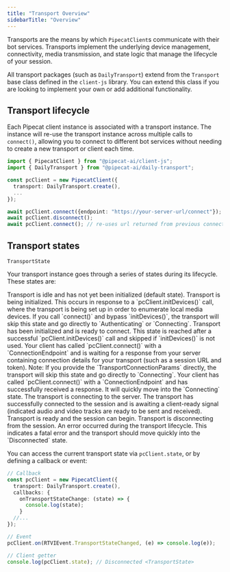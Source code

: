 ```yaml
---
title: "Transport Overview"
sidebarTitle: "Overview"
---
```


Transports are the means by which `PipecatClient`s communicate with their bot services. Transports implement the underlying device management, connectivity, media transmission, and state logic that manage the lifecycle of your session.


All transport packages (such as `DailyTransport`) extend from the `Transport` base class defined in the `client-js` library.
You can extend this class if you are looking to implement your own or add additional functionality.

## Transport lifecycle

Each Pipecat client instance is associated with a transport instance. The instance will re-use the transport instance across multiple calls to `connect()`, allowing you to connect to different bot services without needing to create a new transport or client each time.

```typescript
import { PipecatClient } from "@pipecat-ai/client-js";
import { DailyTransport } from "@pipecat-ai/daily-transport";

const pcClient = new PipecatClient({
  transport: DailyTransport.create(),
  ...
});

await pcClient.connect({endpoint: "https://your-server-url/connect"});
await pcClient.disconnect();
await pcClient.connect(); // re-uses url returned from previous connect call, skipping the endpoint
```

## Transport states

`TransportState`

Your transport instance goes through a series of states during its lifecycle. These states are:

<Steps>
  <Step title="Disconnected">
    Transport is idle and has not yet been initialized (default state).
  </Step>
  <Step title="Initializing">
    Transport is being initialized. This occurs in response to a `pcClient.initDevices()` call, where the transport is being set up in order to enumerate local media devices. If you call `connect()` and bypass `initDevices()`, the transport will skip this state and go directly to `Authenticating` or `Connecting`.
  </Step>
  <Step title="Initialized">
    Transport has been initialized and is ready to connect. This state is reached after a successful `pcClient.initDevices()` call and skipped if `initDevices()` is not used.
  </Step>
  <Step title="Authenticating">
    Your client has called `pcClient.connect()` with a `ConnectionEndpoint` and is waiting for a response from your server containing connection details for your transport (such as a session URL and token). Note: If you provide the `TransportConnectionParams` directly, the transport will skip this state and go directly to `Connecting`.
  </Step>
  <Step title="Authenticated">
    Your client has called `pcClient.connect()` with a `ConnectionEndpoint` and has successfully received a response. It will quickly move into the `Connecting` state.
  </Step>
  <Step title="Connecting">
    The transport is connecting to the server.
  </Step>
  <Step title="Connected">
    The transport has successfully connected to the session and is awaiting a client-ready signal (indicated audio and video tracks are ready to be sent and received).
  </Step>
  <Step title="Ready">Transport is ready and the session can begin.</Step>
  <Step title="Disconnecting">
    Transport is disconnecting from the session.
  </Step>
  <Step title="Error">
  An error occurred during the transport lifecycle. This indicates a fatal error and the transport should move quickly into the `Disconnected` state.
  </Step>
</Steps>

You can access the current transport state via `pcClient.state`, or by defining a callback or event:

```typescript
// Callback
const pcClient = new PipecatClient({
  transport: DailyTransport.create(),
  callbacks: {
    onTransportStateChange: (state) => {
      console.log(state);
    }
  //...
});

// Event
pcClient.on(RTVIEvent.TransportStateChanged, (e) => console.log(e));

// Client getter
console.log(pcClient.state); // Disconnected <TransportState>
```

